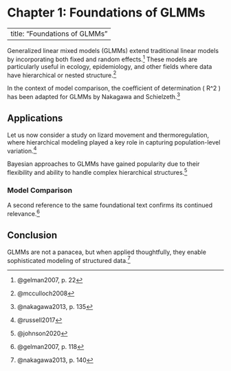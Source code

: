 # Chapter 1: Foundations of GLMMs

---
title: "Foundations of GLMMs"
---


Generalized linear mixed models (GLMMs) extend traditional linear models by incorporating both fixed and random effects.^[@gelman2007, p. 22] These models are particularly useful in ecology, epidemiology, and other fields where data have hierarchical or nested structure.^[@mcculloch2008]

In the context of model comparison, the coefficient of determination \( R^2 \) has been adapted for GLMMs by Nakagawa and Schielzeth.^[@nakagawa2013, p. 135]

## Applications

Let us now consider a study on lizard movement and thermoregulation, where hierarchical modeling played a key role in capturing population-level variation.^[@russell2017]

Bayesian approaches to GLMMs have gained popularity due to their flexibility and ability to handle complex hierarchical structures.^[@johnson2020]

### Model Comparison

A second reference to the same foundational text confirms its continued relevance.^[@gelman2007, p. 118]

## Conclusion

GLMMs are not a panacea, but when applied thoughtfully, they enable sophisticated modeling of structured data.^[@nakagawa2013, p. 140]

